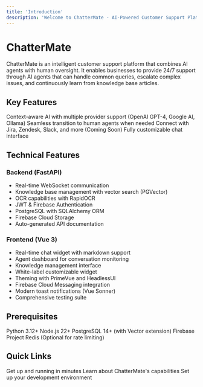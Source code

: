 ```yaml
---
title: 'Introduction'
description: 'Welcome to ChatterMate - AI-Powered Customer Support Platform'
---
```


# ChatterMate

ChatterMate is an intelligent customer support platform that combines AI agents with human oversight. It enables businesses to provide 24/7 support through AI agents that can handle common queries, escalate complex issues, and continuously learn from knowledge base articles.

## Key Features

<CardGroup cols={2}>
  <Card title="AI-Powered Responses" icon="robot">
    Context-aware AI with multiple provider support (OpenAI GPT-4, Google AI, Ollama)
  </Card>
  <Card title="Human Handoff" icon="users">
    Seamless transition to human agents when needed
  </Card>
  <Card title="Deep Integration" icon="plug">
    Connect with Jira, Zendesk, Slack, and more (Coming Soon)
  </Card>
  <Card title="Custom Theming" icon="palette">
    Fully customizable chat interface
  </Card>
</CardGroup>

## Technical Features

### Backend (FastAPI)
- Real-time WebSocket communication
- Knowledge base management with vector search (PGVector)
- OCR capabilities with RapidOCR
- JWT & Firebase Authentication
- PostgreSQL with SQLAlchemy ORM
- Firebase Cloud Storage
- Auto-generated API documentation

### Frontend (Vue 3)
- Real-time chat widget with markdown support
- Agent dashboard for conversation monitoring
- Knowledge management interface
- White-label customizable widget
- Theming with PrimeVue and HeadlessUI
- Firebase Cloud Messaging integration
- Modern toast notifications (Vue Sonner)
- Comprehensive testing suite

## Prerequisites

<Check>Python 3.12+</Check>
<Check>Node.js 22+</Check>
<Check>PostgreSQL 14+ (with Vector extension)</Check>
<Check>Firebase Project</Check>
<Check>Redis (Optional for rate limiting)</Check>

## Quick Links

<CardGroup cols={2}>
  <Card title="Quickstart" icon="play" href="/quickstart">
    Get up and running in minutes
  </Card>
  <Card title="Features" icon="stars" href="/features/organization">
    Learn about ChatterMate's capabilities
  </Card>
  <Card title="Development" icon="code-branch" href="/deployment/docker">
    Set up your development environment
  </Card>
</CardGroup> 